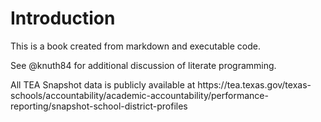 
# Introduction

This is a book created from markdown and executable code.

See @knuth84 for additional discussion of literate programming.

All TEA Snapshot data is publicly available at https://tea.texas.gov/texas-schools/accountability/academic-accountability/performance-reporting/snapshot-school-district-profiles

